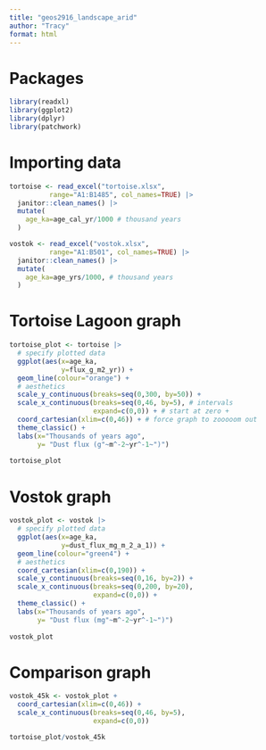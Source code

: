 ```yaml
---
title: "geos2916_landscape_arid"
author: "Tracy"
format: html
---
```


# Packages

```r
library(readxl)
library(ggplot2)
library(dplyr)
library(patchwork)
```

# Importing data

```r
tortoise <- read_excel("tortoise.xlsx",
          range="A1:B1485", col_names=TRUE) |>
  janitor::clean_names() |>
  mutate(
    age_ka=age_cal_yr/1000 # thousand years
  )

vostok <- read_excel("vostok.xlsx",
          range="A1:B501", col_names=TRUE) |>
  janitor::clean_names() |>
  mutate(
    age_ka=age_yrs/1000, # thousand years
  )
```

# Tortoise Lagoon graph

```r
tortoise_plot <- tortoise |> 
  # specify plotted data
  ggplot(aes(x=age_ka,
             y=flux_g_m2_yr)) + 
  geom_line(colour="orange") +
  # aesthetics
  scale_y_continuous(breaks=seq(0,300, by=50)) + 
  scale_x_continuous(breaks=seq(0,46, by=5), # intervals
                     expand=c(0,0)) + # start at zero +
  coord_cartesian(xlim=c(0,46)) + # force graph to zooooom out
  theme_classic() +
  labs(x="Thousands of years ago", 
       y= "Dust flux (g"~m^-2~yr^-1~")")
  
tortoise_plot
```

# Vostok graph

```r
vostok_plot <- vostok |> 
  # specify plotted data
  ggplot(aes(x=age_ka,
             y=dust_flux_mg_m_2_a_1)) + 
  geom_line(colour="green4") +
  # aesthetics
  coord_cartesian(xlim=c(0,190)) +
  scale_y_continuous(breaks=seq(0,16, by=2)) + 
  scale_x_continuous(breaks=seq(0,200, by=20),
                     expand=c(0,0)) + 
  theme_classic() +
  labs(x="Thousands of years ago", 
       y= "Dust flux (mg"~m^-2~yr^-1~")")
  
vostok_plot
```

# Comparison graph

```r
vostok_45k <- vostok_plot +
  coord_cartesian(xlim=c(0,46)) +
  scale_x_continuous(breaks=seq(0,46, by=5),
                     expand=c(0,0))  

tortoise_plot/vostok_45k
```

